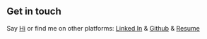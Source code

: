 ## Get in touch

Say [Hi](mailto:sam.olive.lee@gmail.com) or find me on other platforms: [Linked In](https://www.linkedin.com/in/samolive/) & [Github](https://github.com/SLO42) & [Resume](/Resume-2021.pdf)
